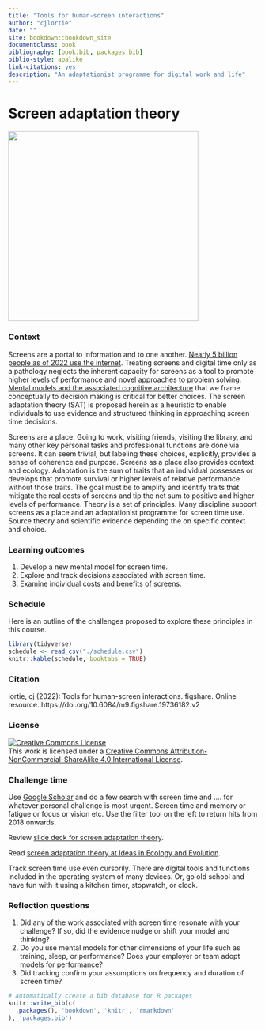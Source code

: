 ```yaml
--- 
title: "Tools for human-screen interactions"
author: "cjlortie"
date: ""
site: bookdown::bookdown_site
documentclass: book
bibliography: [book.bib, packages.bib]
biblio-style: apalike
link-citations: yes
description: "An adaptationist programme for digital work and life"
---
```


# Screen adaptation theory 

![](./sat.png){width=4in}  

### Context {-}  

Screens are a portal to information and to one another. [Nearly 5 billion people as of 2022 use the internet](https://datareportal.com/global-digital-overview). Treating screens and digital time only as a pathology neglects the inherent capacity for screens as a tool to promote higher levels of performance and novel approaches to problem solving. [Mental models and the associated cognitive architecture](https://www.frontiersin.org/articles/10.3389/fpsyg.2017.01335/full) that we frame conceptually to decision making is critical for better choices. The screen adaptation theory (SAT) is proposed herein as a heuristic to enable individuals to use evidence and structured thinking in approaching screen time decisions.  

Screens are a place. Going to work, visiting friends, visiting the library, and many other key personal tasks and professional functions are done via screens. It can seem trivial, but labeling these choices, explicitly, provides a sense of coherence and purpose. Screens as a place also provides context and ecology. Adaptation is the sum of traits that an individual possesses or develops that promote survival or higher levels of relative performance without those traits. The goal must be to amplify and identify traits that mitigate the real costs of screens and tip the net sum to positive and higher levels of performance. Theory is a set of principles. Many discipline support screens as a place and an adaptationist programme for screen time use. Source theory and scientific evidence depending the on specific context and choice.    


### Learning outcomes {-}   
1. Develop a new mental model for screen time.  
2. Explore and track decisions associated with screen time.  
3. Examine individual costs and benefits of screens.    


### Schedule {-} 
Here is an outline of the challenges proposed to explore these principles in this course.    

```r
library(tidyverse)
schedule <- read_csv("./schedule.csv")
knitr::kable(schedule, booktabs = TRUE)

```

### Citation {-}  
lortie, cj (2022): Tools for human-screen interactions. figshare. Online resource. https://doi.org/10.6084/m9.figshare.19736182.v2 

### License {-}  

<a rel="license" href="http://creativecommons.org/licenses/by-nc-sa/4.0/"><img alt="Creative Commons License" style="border-width:0" src="https://i.creativecommons.org/l/by-nc-sa/4.0/88x31.png" /></a><br />This work is licensed under a <a rel="license" href="http://creativecommons.org/licenses/by-nc-sa/4.0/">Creative Commons Attribution-NonCommercial-ShareAlike 4.0 International License</a>.  

### Challenge time {-}  
Use [Google Scholar](https://scholar.google.com) and do a few search with screen time and .... for whatever personal challenge is most urgent. Screen time and memory or fatigue or focus or vision etc. Use the filter tool on the left to return hits from 2018 onwards.  

Review [slide deck for screen adaptation theory](https://figshare.com/articles/presentation/Screen_attention_theory/19686291).  

Read [screen adaptation theory at Ideas in Ecology and Evolution](https://ojs.library.queensu.ca/index.php/IEE/article/view/15653).  

Track screen time use even cursorily. There are digital tools and functions included in the operating system of many devices. Or, go old school and have fun with it using a kitchen timer, stopwatch, or clock.  

### Reflection questions {-}  
1. Did any of the work associated with screen time resonate with your challenge? If so, did the evidence nudge or shift your model and thinking? 
2. Do you use mental models for other dimensions of your life such as training, sleep, or performance?  Does your employer or team adopt models for performance?
3. Did tracking confirm your assumptions on frequency and duration of screen time?  



```r
# automatically create a bib database for R packages
knitr::write_bib(c(
  .packages(), 'bookdown', 'knitr', 'rmarkdown'
), 'packages.bib')
```

